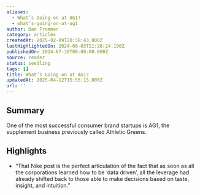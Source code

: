 ```yaml
---
aliases:
  - What’s Going on at AG1?
  - what’s-going-on-at-ag1
author: Dan Frommer
category: articles
createdAt: 2025-02-09T20:38:43.000Z
lastHighlightedOn: 2024-08-03T21:26:24.190Z
publishedOn: 2024-07-30T00:00:00.000Z
source: reader
status: seedling
tags: []
title: What’s Going on at AG1?
updatedAt: 2025-04-12T15:55:15.000Z
url: ''
---
```

## Summary

One of the most successful consumer brand startups is AG1, the supplement business previously called Athletic Greens.

## Highlights

- “That Nike post is the perfect articulation of the fact that as soon as all the corporations learned how to be ‘data driven’, all the leverage had already shifted back to those able to make decisions based on taste, insight, and intuition.”
